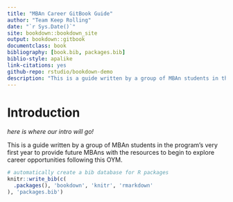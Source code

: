 ```yaml
--- 
title: "MBAn Career GitBook Guide"
author: "Team Keep Rolling"
date: "`r Sys.Date()`"
site: bookdown::bookdown_site
output: bookdown::gitbook
documentclass: book
bibliography: [book.bib, packages.bib]
biblio-style: apalike
link-citations: yes
github-repo: rstudio/bookdown-demo
description: "This is a guide written by a group of MBAn students in the program's very first year to provide future MBAns with the resources to begin to explore career opportunities following this OYM."
---
```


# Introduction

*here is where our intro will go!*

This is a guide written by a group of MBAn students in the program's very first year to provide future MBAns with the resources to begin to explore career opportunities following this OYM.

```r
# automatically create a bib database for R packages
knitr::write_bib(c(
  .packages(), 'bookdown', 'knitr', 'rmarkdown'
), 'packages.bib')
```
